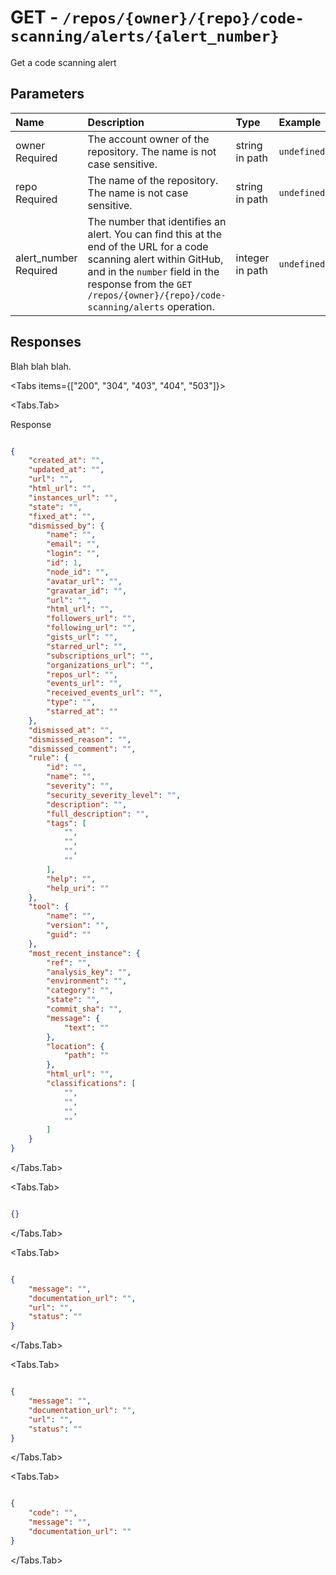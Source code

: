 
# GET - `/repos/{owner}/{repo}/code-scanning/alerts/{alert_number}`

Get a code scanning alert

## Parameters

| Name | Description | Type | Example |
| :---- | :---- | :---- | :---- |
| owner <span class="bg-blue-100 text-blue-800 text-xs font-medium me-2 px-2.5 py-0.5 rounded dark:bg-blue-900 dark:text-blue-300">Required</span> | The account owner of the repository. The name is not case sensitive. | string in path | `undefined` |
| repo <span class="bg-blue-100 text-blue-800 text-xs font-medium me-2 px-2.5 py-0.5 rounded dark:bg-blue-900 dark:text-blue-300">Required</span> | The name of the repository. The name is not case sensitive. | string in path | `undefined` |
| alert_number <span class="bg-blue-100 text-blue-800 text-xs font-medium me-2 px-2.5 py-0.5 rounded dark:bg-blue-900 dark:text-blue-300">Required</span> | The number that identifies an alert. You can find this at the end of the URL for a code scanning alert within GitHub, and in the `number` field in the response from the `GET /repos/{owner}/{repo}/code-scanning/alerts` operation. | integer in path | `undefined` |

## Responses

Blah blah blah.

<Tabs items={["200", "304", "403", "404", "503"]}>

<Tabs.Tab>

Response

```json

{
    "created_at": "",
    "updated_at": "",
    "url": "",
    "html_url": "",
    "instances_url": "",
    "state": "",
    "fixed_at": "",
    "dismissed_by": {
        "name": "",
        "email": "",
        "login": "",
        "id": 1,
        "node_id": "",
        "avatar_url": "",
        "gravatar_id": "",
        "url": "",
        "html_url": "",
        "followers_url": "",
        "following_url": "",
        "gists_url": "",
        "starred_url": "",
        "subscriptions_url": "",
        "organizations_url": "",
        "repos_url": "",
        "events_url": "",
        "received_events_url": "",
        "type": "",
        "starred_at": ""
    },
    "dismissed_at": "",
    "dismissed_reason": "",
    "dismissed_comment": "",
    "rule": {
        "id": "",
        "name": "",
        "severity": "",
        "security_severity_level": "",
        "description": "",
        "full_description": "",
        "tags": [
            "",
            "",
            "",
            ""
        ],
        "help": "",
        "help_uri": ""
    },
    "tool": {
        "name": "",
        "version": "",
        "guid": ""
    },
    "most_recent_instance": {
        "ref": "",
        "analysis_key": "",
        "environment": "",
        "category": "",
        "state": "",
        "commit_sha": "",
        "message": {
            "text": ""
        },
        "location": {
            "path": ""
        },
        "html_url": "",
        "classifications": [
            "",
            "",
            "",
            ""
        ]
    }
}

```

</Tabs.Tab>

<Tabs.Tab>



```json

{}

```

</Tabs.Tab>

<Tabs.Tab>



```json

{
    "message": "",
    "documentation_url": "",
    "url": "",
    "status": ""
}

```

</Tabs.Tab>

<Tabs.Tab>



```json

{
    "message": "",
    "documentation_url": "",
    "url": "",
    "status": ""
}

```

</Tabs.Tab>

<Tabs.Tab>



```json

{
    "code": "",
    "message": "",
    "documentation_url": ""
}

```

</Tabs.Tab>

</Tabs>
